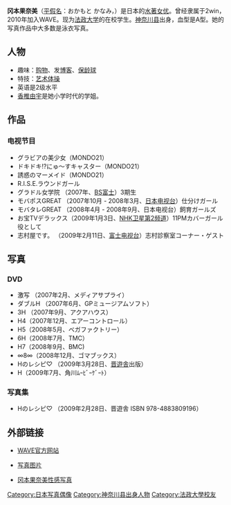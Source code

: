 {{Blpunsourced|time=2020-01-21T01:25:02+00:00}}
'''冈本果奈美'''（[[平假名|平假名]]：おかもと かなみ，{{bd|1988年|5月2日|||Okamoto Kanami}}）是日本的[[水著女优|水著女优]]。曾经隶属于2win，2010年加入WAVE。现为[[法政大学|法政大学]]的在校学生。[[神奈川县|神奈川县]]出身，血型是A型。她的写真作品中大多数是泳衣写真。

== 人物 ==
*趣味：[[购物|购物]]、发[[博客|博客]]、[[保龄球|保龄球]]
*特技：[[艺术体操|艺术体操]]
*英语是2级水平
*[[香椎由宇|香椎由宇]]是她小学时代的学姐。

== 作品 ==
=== 电视节目 ===
*グラビアの美少女（MONDO21）
*ドキドキ!?にゅ〜すキャスター（MONDO21）
*誘惑のマーメイド（MONDO21）
*R.I.S.E.ラウンドガール
*グラドル女学院 （2007年、[[BS富士|BS富士]]）3期生
*モバポスGREAT （2007年10月 - 2008年3月、[[日本电视台|日本电视台]]）仕分けガール
*モバタレGREAT （2008年4月 - 2008年9月、日本电视台）飼育ガールズ
*お宝TVデラックス（2009年1月3日、[[NHK衛星第2頻道|NHK卫星第2频道]]）11PMカバーガール役として
*志村屋です。 （2009年2月11日、[[富士电视台|富士电视台]]）志村診察室コーナー・ゲスト

== 写真 ==
=== DVD ===
*激写 （2007年2月、メディアサプライ）
*ダブルH （2007年6月、GPミュージアムソフト）
*3H （2007年9月、アクアハウス）
*H4（2007年12月、エアーコントロール）
*H5（2008年5月、ベガファクトリー）
*6H（2008年7月、TMC）
*H7（2008年9月、BMC)
*∞8∞（2008年12月、ゴマブックス）
*Hのレシピ♡ （2009年3月28日、[[晋遊舎|晋遊舎]]出版）
*H（2009年7月、角川ﾑｰﾋﾞｰｹﾞｰﾄ）
=== 写真集 ===
*Hのレシピ♡ （2009年2月28日、晋遊舎 ISBN 978-4883809196）

== 外部链接 ==
* {{ja}}[https://web.archive.org/web/20111016001817/http://www.wa-ve.jp/ WAVE官方网站]
* {{ja}}[https://web.archive.org/web/20111027145014/http://www.sponichi.co.jp/gravure/special/ir_okamotokanami2/20080216top.html 写真图片]
* {{zh-cn}}[http://www.pibianyou.net/a/2012/0524/2259.html 冈本果奈美性感写真]{{dead link|date=2017年11月 |bot=InternetArchiveBot |fix-attempted=yes }}

{{DEFAULTSORT:Okamoto Kanami}}
[[Category:日本写真偶像|Category:日本写真偶像]]
[[Category:神奈川县出身人物|Category:神奈川县出身人物]]
[[Category:法政大學校友|Category:法政大學校友]]